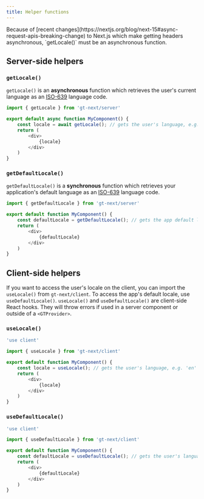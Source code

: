 ```yaml
---
title: Helper functions
---
```


<Callout type="warn">
    Because of [recent changes](https://nextjs.org/blog/next-15#async-request-apis-breaking-change) to Next.js which make getting headers asynchronous, `getLocale()` must be an asynchronous function.
</Callout>

## Server-side helpers

### `getLocale()`

`getLocale()` is an **asynchronous** function which retrieves the user's current language as an [ISO-639](https://en.wikipedia.org/wiki/List_of_ISO_639_language_codes) language code.

```javascript copy
import { getLocale } from 'gt-next/server'

export default async function MyComponent() {
    const locale = await getLocale(); // gets the user's language, e.g. 'en' for English
    return (
        <div>
            {locale}
        </div>
    )
}
```

### `getDefaultLocale()`

`getDefaultLocale()` is a **synchronous** function which retrieves your application's default language as an [ISO-639](https://en.wikipedia.org/wiki/List_of_ISO_639_language_codes) language code.

```javascript copy
import { getDefaultLocale } from 'gt-next/server'

export default function MyComponent() {
    const defaultLocale = getDefaultLocale(); // gets the app default language, e.g. 'en' for an app originally in English
    return ( 
        <div>
            {defaultLocale}
        </div>
    )
}
```

## Client-side helpers

If you want to access the user's locale on the client, you can import the `useLocale()` from `gt-next/client`. To access the app's default locale, use `useDefaultLocale()`.
`useLocale()` and `useDefaultLocale()` are client-side React hooks. They will throw errors if used in a server component or outside of a `<GTProvider>`.

### `useLocale()`

```javascript copy
'use client'

import { useLocale } from 'gt-next/client'

export default function MyComponent() {
    const locale = useLocale(); // gets the user's language, e.g. 'en' for English
    return (
        <div>
            {locale}
        </div>
    )
}
```

### `useDefaultLocale()`

```javascript copy
'use client'

import { useDefaultLocale } from 'gt-next/client'

export default function MyComponent() {
    const defaultLocale = useDefaultLocale(); // gets the user's language, e.g. 'en' for English
    return (
        <div>
            {defaultLocale}
        </div>
    )
}
```